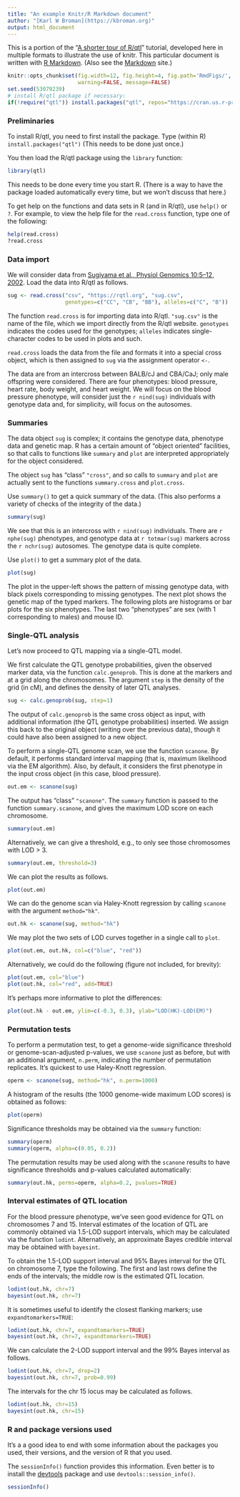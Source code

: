 ```yaml
---
title: "An example Knitr/R Markdown document"
author: "[Karl W Broman](https://kbroman.org)"
output: html_document
---
```


This is a portion of the "[A shorter tour of R/qtl](https://rqtl.org/rqtltour2.pdf)"
tutorial, developed here in multiple formats to illustrate the use of knitr.
This particular document is written with [R Markdown](https://rmarkdown.rstudio.com).
(Also see the [Markdown](http://daringfireball.net/projects/markdown/)
site.)

```r
knitr::opts_chunk$set(fig.width=12, fig.height=4, fig.path='RmdFigs/',
                      warning=FALSE, message=FALSE)
set.seed(53079239)
# install R/qtl package if necessary:
if(!require("qtl")) install.packages("qtl", repos="https://cran.us.r-project.org")
```

### Preliminaries

To install R/qtl, you need to first install the package.
Type (within R) `install.packages("qtl")`
(This needs to be done just once.)

You then load the R/qtl package using the `library` function:

```r
library(qtl)
```

This needs to be done every time you start R. (There is a way to
have the package loaded automatically every time, but we won't discuss
that here.)

To get help on the functions and data sets in R
(and in R/qtl), use `help()` or `?`. For example, to view the help
file for the `read.cross` function, type one of the following:

```r
help(read.cross)
?read.cross
```

### Data import

We will consider data from [Sugiyama et al., Physiol Genomics 10:5&ndash;12,
2002](https://www.ncbi.nlm.nih.gov/pubmed/12118100). Load the data into R/qtl as follows.

```r
sug <- read.cross("csv", "https://rqtl.org", "sug.csv",
                  genotypes=c("CC", "CB", "BB"), alleles=c("C", "B"))
```


The function `read.cross` is for importing data into R/qtl.
`"sug.csv"` is the name of the file, which we import directly
from the R/qtl website.  `genotypes` indicates the codes used for
the genotypes; `alleles` indicates single-character codes to be
used in plots and such.

`read.cross` loads the data from the file and formats it into
a special cross object, which is then assigned to `sug` via the
assignment operator `<-`.

The
data are from an intercross between BALB/cJ and CBA/CaJ; only male
offspring were considered.  There are four phenotypes: blood pressure,
heart rate, body weight, and heart weight.  We will focus on the blood
pressure phenotype, will consider just the `r nind(sug)` individuals with
genotype data and, for simplicity, will focus on the autosomes.


### Summaries

The data object `sug` is complex; it contains the genotype
data, phenotype data and genetic map.  R has a certain amount of
"object oriented" facilities, so that calls to functions like
`summary` and `plot` are interpreted appropriately for the object
considered.

The object `sug` has "class" `"cross"`, and so calls to
`summary` and `plot` are actually sent to the functions
`summary.cross` and `plot.cross`.

Use `summary()` to get a quick summary of the data.  (This also
performs a variety of checks of the integrity of the data.)

```r
summary(sug)
```

We see that this is an intercross with `r nind(sug)` individuals.
There are `r nphe(sug)` phenotypes, and genotype data at
`r totmar(sug)` markers across the `r nchr(sug)` autosomes.  The genotype
data is quite complete.

Use `plot()` to get a summary plot of the data.

```r
plot(sug)
```

The plot in the upper-left shows the pattern of missing genotype data, with
black pixels corresponding to missing genotypes.  The next plot shows
the genetic map of the typed markers.  The following plots are
histograms or bar plots for the six phenotypes.  The last two
"phenotypes" are sex (with 1 corresponding to males) and mouse ID.


### Single-QTL analysis

Let's now proceed to QTL mapping via a single-QTL model.

We first calculate the QTL genotype probabilities, given the
observed marker data, via the function `calc.genoprob`.  This is
done at the markers and at a grid along the chromosomes.  The argument
`step` is the density of the grid (in cM), and defines the
density of later QTL analyses.

```r
sug <- calc.genoprob(sug, step=1)
```

The output of `calc.genoprob` is the same cross object as input,
with additional information (the QTL genotype probabilities) inserted.  We
assign this back to the original object (writing over the previous
data), though it could have also been assigned to a new object.

To perform a single-QTL genome scan, we use the function `scanone`.
By default, it performs standard interval mapping (that is, maximum
likelihood via the EM algorithm).  Also, by default, it considers the
first phenotype in the input cross object (in this case, blood
pressure).

```r
out.em <- scanone(sug)
```

The output has "class" `"scanone"`.  The `summary`
function is passed to the function `summary.scanone`, and gives
the maximum LOD score on each chromosome.

```r
summary(out.em)
```

Alternatively, we can give a threshold, e.g., to only see those
chromosomes with LOD > 3.

```r
summary(out.em, threshold=3)
```

We can plot the results as follows.

```r
plot(out.em)
```

We can do the genome scan via Haley-Knott regression by calling
`scanone` with the argument `method="hk"`.

```r
out.hk <- scanone(sug, method="hk")
```

We may plot the two sets of LOD curves together in a single call
to `plot`.

```r
plot(out.em, out.hk, col=c("blue", "red"))
```

Alternatively, we could do the following (figure not included, for brevity):

```r
plot(out.em, col="blue")
plot(out.hk, col="red", add=TRUE)
```

It's perhaps more informative to plot the differences:

```r
plot(out.hk - out.em, ylim=c(-0.3, 0.3), ylab="LOD(HK)-LOD(EM)")
```

### Permutation tests

To perform a permutation test, to get a genome-wide significance
threshold or genome-scan-adjusted p-values, we use `scanone` just as
before, but with an additional argument, `n.perm`, indicating the
number of permutation replicates.  It's quickest to use Haley-Knott
regression.

```r
operm <- scanone(sug, method="hk", n.perm=1000)
```

A histogram of the results (the 1000 genome-wide maximum LOD
scores) is obtained as follows:

```r
plot(operm)
```

Significance thresholds may be obtained via the `summary`
function:

```r
summary(operm)
summary(operm, alpha=c(0.05, 0.2))
```

The permutation results may be used along with
the `scanone` results to have significance thresholds and
p-values calculated automatically:

```r
summary(out.hk, perms=operm, alpha=0.2, pvalues=TRUE)
```


### Interval estimates of QTL location

For the blood pressure phenotype, we've seen good evidence for QTL on
chromosomes 7 and 15.  Interval estimates of the location of QTL are
commonly obtained via 1.5-LOD support intervals, which may be
calculated via the function `lodint`.  Alternatively, an
approximate Bayes credible interval may be obtained with
`bayesint`.

To obtain the 1.5-LOD support interval and 95% Bayes interval
for the QTL on chromosome 7, type the following.
The first and last rows define the ends of the intervals; the middle
row is the estimated QTL location.

```r
lodint(out.hk, chr=7)
bayesint(out.hk, chr=7)
```

It is sometimes useful to identify the closest flanking markers;
use `expandtomarkers=TRUE`:

```r
lodint(out.hk, chr=7, expandtomarkers=TRUE)
bayesint(out.hk, chr=7, expandtomarkers=TRUE)
```

We can calculate the 2-LOD support interval and the 99% Bayes
interval as follows.

```r
lodint(out.hk, chr=7, drop=2)
bayesint(out.hk, chr=7, prob=0.99)
```

The intervals for the chr 15 locus may be calculated as follows.

```r
lodint(out.hk, chr=15)
bayesint(out.hk, chr=15)
```


### R and package versions used

It's a a good idea to end with some information about the packages you
used, their versions, and the version of R that you used.

The `sessionInfo()` function provides this information. Even better is
to install the [devtools](https://github.com/hadley/devtools) package
and use `devtools::session_info()`.

```r
sessionInfo()
```
